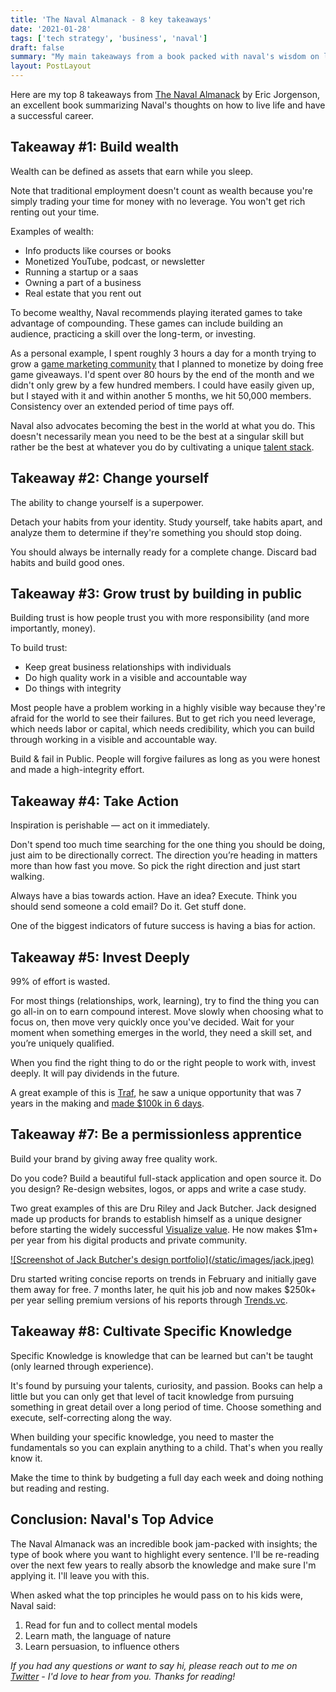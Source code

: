 ```yaml
---
title: 'The Naval Almanack - 8 key takeaways'
date: '2021-01-28'
tags: ['tech strategy', 'business', 'naval']
draft: false
summary: "My main takeaways from a book packed with naval's wisdom on life and tech."
layout: PostLayout
---
```


Here are my top 8 takeaways from [The Naval Almanack](https://www.navalmanack.com/) by Eric Jorgenson, an excellent book summarizing Naval's thoughts on how to live life and have a successful career.

## Takeaway #1: Build wealth

Wealth can be defined as assets that earn while you sleep.

Note that traditional employment doesn't count as wealth because you're simply trading your time for money with no leverage. You won't get rich renting out your time.

Examples of wealth:

- Info products like courses or books
- Monetized YouTube, podcast, or newsletter
- Running a startup or a saas
- Owning a part of a business
- Real estate that you rent out

To become wealthy, Naval recommends playing iterated games to take advantage of compounding. These games can include building an audience, practicing a skill over the long-term, or investing.

As a personal example, I spent roughly 3 hours a day for a month trying to grow a [game marketing community](https://twitter.com/ushockgaming) that I planned to monetize by doing free game giveaways. I'd spent over 80 hours by the end of the month and we didn't only grew by a few hundred members. I could have easily given up, but I stayed with it and within another 5 months, we hit 50,000 members. Consistency over an extended period of time pays off.

Naval also advocates becoming the best in the world at what you do. This doesn't necessarily mean you need to be the best at a singular skill but rather be the best at whatever you do by cultivating a unique [talent stack](https://www.elmghari.com/talent-stack/).

## Takeaway #2: Change yourself

The ability to change yourself is a superpower.

Detach your habits from your identity. Study yourself, take habits apart, and analyze them to determine if they're something you should stop doing.

You should always be internally ready for a complete change. Discard bad habits and build good ones.

## Takeaway #3: Grow trust by building in public

Building trust is how people trust you with more responsibility (and more importantly, money).

To build trust:

- Keep great business relationships with individuals
- Do high quality work in a visible and accountable way
- Do things with integrity

Most people have a problem working in a highly visible way because they're afraid for the world to see their failures. But to get rich you need leverage, which needs labor or capital, which needs credibility, which you can build through working in a visible and accountable way.

Build & fail in Public. People will forgive failures as long as you were honest and made a high-integrity effort.

## Takeaway #4: Take Action

Inspiration is perishable — act on it immediately.

Don't spend too much time searching for the one thing you should be doing, just aim to be directionally correct. The direction you’re heading in matters more than how fast you move. So pick the right direction and just start walking.

Always have a bias towards action. Have an idea? Execute. Think you should send someone a cold email? Do it. Get stuff done.

One of the biggest indicators of future success is having a bias for action.

## Takeaway #5: Invest Deeply

99% of effort is wasted.

For most things (relationships, work, learning), try to find the thing you can go all-in on to earn compound interest. Move slowly when choosing what to focus on, then move very quickly once you've decided. Wait for your moment when something emerges in the world, they need a skill set, and you’re uniquely qualified.

When you find the right thing to do or the right people to work with, invest deeply. It will pay dividends in the future.

A great example of this is [Traf](https://twitter.com/traf), he saw a unique opportunity that was 7 years in the making and [made \$100k in 6 days](https://tr.af/6).

## Takeaway #7: Be a permissionless apprentice

Build your brand by giving away free quality work.

Do you code? Build a beautiful full-stack application and open source it. Do you design? Re-design websites, logos, or apps and write a case study.

Two great examples of this are Dru Riley and Jack Butcher. Jack designed made up products for brands to establish himself as a unique designer before starting the widely successful [Visualize value](https://twitter.com/visualizevalue). He now makes \$1m+ per year from his digital products and private community.

<a target="_blank" href="https://dribbble.com/jackbutcher">
  ![Screenshot of Jack Butcher's design portfolio](/static/images/jack.jpeg)
</a>

Dru started writing concise reports on trends in February and initially gave them away for free. 7 months later, he quit his job and now makes \$250k+ per year selling premium versions of his reports through [Trends.vc](http://trends.vc).

## Takeaway #8: Cultivate Specific Knowledge

Specific Knowledge is knowledge that can be learned but can't be taught (only learned through experience).

It's found by pursuing your talents, curiosity, and passion. Books can help a little but you can only get that level of tacit knowledge from pursuing something in great detail over a long period of time. Choose something and execute, self-correcting along the way.

When building your specific knowledge, you need to master the fundamentals so you can explain anything to a child. That's when you really know it.

Make the time to think by budgeting a full day each week and doing nothing but reading and resting.

## Conclusion: Naval's Top Advice

The Naval Almanack was an incredible book jam-packed with insights; the type of book where you want to highlight every sentence. I'll be re-reading over the next few years to really absorb the knowledge and make sure I'm applying it. I'll leave you with this.

When asked what the top principles he would pass on to his kids were, Naval said:

1. Read for fun and to collect mental models
2. Learn math, the language of nature
3. Learn persuasion, to influence others

_If you had any questions or want to say hi, please reach out to me on [Twitter](https://twitter.com/Nutlope) - I'd love to hear from you. Thanks for reading!_
